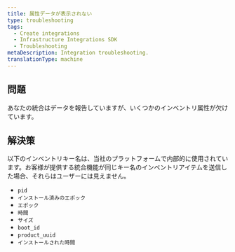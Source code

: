 ```yaml
---
title: 属性データが表示されない
type: troubleshooting
tags:
  - Create integrations
  - Infrastructure Integrations SDK
  - Troubleshooting
metaDescription: Integration troubleshooting.
translationType: machine
---
```


## 問題

あなたの統合はデータを報告していますが、いくつかのインベントリ属性が欠けています。

## 解決策

以下のインベントリキー名は、当社のプラットフォームで内部的に使用されています。お客様が提供する統合機能が同じキー名のインベントリアイテムを送信した場合、それらはユーザーには見えません。

* `pid`
* `インストール済みのエポック`
* `エポック`
* `時間`
* `サイズ`
* `boot_id`
* `product_uuid`
* `インストールされた時間`
